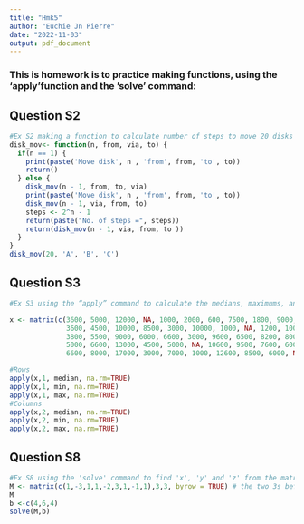 ```yaml
---
title: "Hmk5"
author: "Euchie Jn Pierre"
date: "2022-11-03"
output: pdf_document
---
```


### This is homework is to practice making functions, using the 'apply'function and the 'solve' command:

## **Question S2 **
```r
#Ex S2 making a function to calculate number of steps to move 20 disks from rod A to rod C----
disk_mov<- function(n, from, via, to) {
  if(n == 1) {
    print(paste('Move disk', n , 'from', from, 'to', to))
    return()
  } else {
    disk_mov(n - 1, from, to, via)
    print(paste('Move disk', n , 'from', from, 'to', to))
    disk_mov(n - 1, via, from, to) 
    steps <- 2^n - 1
    return(paste("No. of steps =", steps))
    return(disk_mov(n - 1, via, from, to ))
  }
}
disk_mov(20, 'A', 'B', 'C')
```


## **Question S3**
```r
#Ex S3 using the “apply” command to calculate the medians, maximums, and minimums, of each row and each column----

x <- matrix(c(3600, 5000, 12000, NA, 1000, 2000, 600, 7500, 1800, 9000,
              3600, 4500, 10000, 8500, 3000, 10000, 1000, NA, 1200, 10000,
              3800, 5500, 9000, 6000, 6600, 3000, 9600, 6500, 8200, 8000,
              5000, 6600, 13000, 4500, 5000, NA, 10600, 9500, 7600, 6000,
              6600, 8000, 17000, 3000, 7000, 1000, 12600, 8500, 6000, NA),5,10, byrow = TRUE)

#Rows
apply(x,1, median, na.rm=TRUE)
apply(x,1, min, na.rm=TRUE)
apply(x,1, max, na.rm=TRUE)
#Columns
apply(x,2, median, na.rm=TRUE)
apply(x,2, min, na.rm=TRUE)
apply(x,2, max, na.rm=TRUE)
```


## **Question S8**
```r
#Ex S8 using the 'solve' command to find 'x', 'y' and 'z' from the matrix----
M <- matrix(c(1,-3,1,1,-2,3,1,-1,1),3,3, byrow = TRUE) # the two 3s before the byrow argument arranges the numbers by 3 rows and 3 columns
M
b <-c(4,6,4)
solve(M,b)
```
